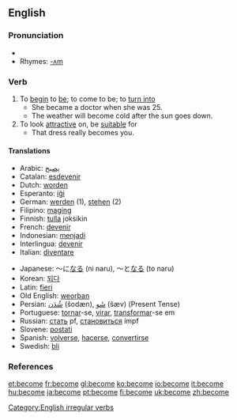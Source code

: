 ==English==

{{rank|body|point|letter|347|become|became|second|United}}

===Pronunciation===
*{{IPA|/bə'kʌm/}}
*Rhymes: [[Rhymes:English:-ʌm|-ʌm]]

===Verb===
{{en-verb|becomes|becoming|became|become}}

# To [[begin]] to [[be]]; to come to be; to [[turn into]]
#* She became a doctor when she was 25.
#* The weather will become cold after the sun goes down.
# To look [[attractive]] on, be [[suitable]] for
#* That dress really becomes you.

====Translations====
{{top}}
*Arabic: [[يصبح]]
*Catalan: [[esdevenir]]
*Dutch: [[worden]]
*Esperanto: [[iĝi]]
*German: [[werden]] (1), [[stehen]] (2)
*Filipino: [[magíng]]
*Finnish: [[tulla]] joksikin
*French: [[devenir]]
*Indonesian: [[jadi|menjadi]]
*Interlingua: [[devenir]]
*Italian: [[diventare]]
{{mid}}
*Japanese: ～に[[なる]] (ni naru), ～と[[なる]] (to naru)
*Korean: [[되다]]
*Latin: [[fieri]]
*Old English: [[weorþan]]
*Persian: [[شُدَن]] (šodæn), [[شَو]] (šæv) (Present Tense)
*Portuguese: [[tornar]]-se, [[virar]], [[transformar]]-se em
*Russian: [[стать]] pf, [[становиться]] impf
*Slovene: [[postati]]
*Spanish: [[volverse]], [[hacerse]], [[convertirse]]
*Swedish: [[bli]]
{{bottom}}

===References===
{{R:Century 1911}}
{{R:Webster 1913}}

[[Category:English irregular verbs]]

[[et:become]]
[[fr:become]]
[[gl:become]]
[[ko:become]]
[[io:become]]
[[it:become]]
[[hu:become]]
[[ja:become]]
[[pt:become]]
[[fi:become]]
[[uk:become]]
[[zh:become]]